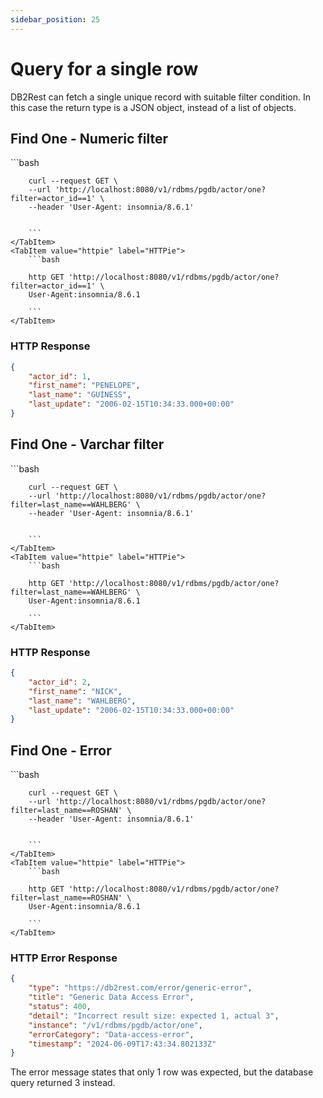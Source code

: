 ```yaml
---
sidebar_position: 25
---
```



# Query for a single row

DB2Rest can fetch a single unique record with suitable filter condition. In this case the return type is a JSON object,
instead of a list of objects.

## Find One - Numeric filter

<Tabs>
    <TabItem value="cURL" label="cURL" default>
        ```bash

        curl --request GET \
        --url 'http://localhost:8080/v1/rdbms/pgdb/actor/one?filter=actor_id==1' \
        --header 'User-Agent: insomnia/8.6.1'


        ```
    </TabItem>
    <TabItem value="httpie" label="HTTPie">
        ```bash

        http GET 'http://localhost:8080/v1/rdbms/pgdb/actor/one?filter=actor_id==1' \
        User-Agent:insomnia/8.6.1

        ```
    </TabItem>

</Tabs>


### HTTP Response
```json lines
{
	"actor_id": 1,
	"first_name": "PENELOPE",
	"last_name": "GUINESS",
	"last_update": "2006-02-15T10:34:33.000+00:00"
}

```


## Find One - Varchar filter

<Tabs>
    <TabItem value="cURL" label="cURL" default>
        ```bash

        curl --request GET \
        --url 'http://localhost:8080/v1/rdbms/pgdb/actor/one?filter=last_name==WAHLBERG' \
        --header 'User-Agent: insomnia/8.6.1'


        ```
    </TabItem>
    <TabItem value="httpie" label="HTTPie">
        ```bash

        http GET 'http://localhost:8080/v1/rdbms/pgdb/actor/one?filter=last_name==WAHLBERG' \
        User-Agent:insomnia/8.6.1

        ```
    </TabItem>

</Tabs>


### HTTP Response
```json lines
{
	"actor_id": 2,
	"first_name": "NICK",
	"last_name": "WAHLBERG",
	"last_update": "2006-02-15T10:34:33.000+00:00"
}

```

## Find One - Error


<Tabs>
    <TabItem value="cURL" label="cURL" default>
        ```bash

        curl --request GET \
        --url 'http://localhost:8080/v1/rdbms/pgdb/actor/one?filter=last_name==ROSHAN' \
        --header 'User-Agent: insomnia/8.6.1'


        ```
    </TabItem>
    <TabItem value="httpie" label="HTTPie">
        ```bash

        http GET 'http://localhost:8080/v1/rdbms/pgdb/actor/one?filter=last_name==ROSHAN' \
        User-Agent:insomnia/8.6.1

        ```
    </TabItem>

</Tabs>


### HTTP Error Response
```json lines
{
	"type": "https://db2rest.com/error/generic-error",
	"title": "Generic Data Access Error",
	"status": 400,
	"detail": "Incorrect result size: expected 1, actual 3",
	"instance": "/v1/rdbms/pgdb/actor/one",
	"errorCategory": "Data-access-error",
	"timestamp": "2024-06-09T17:43:34.802133Z"
}

```

The error message states that only 1 row was expected, but the database query returned 3 instead.
